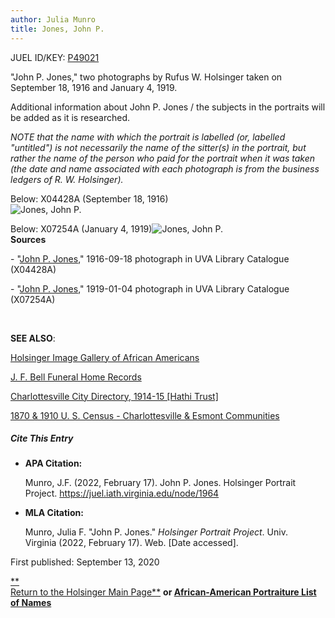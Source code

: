 ```yaml
---
author: Julia Munro
title: Jones, John P.
---
```

JUEL ID/KEY: [P49021](http://juel.iath.virginia.edu/public_person?person=49021 "P49021")

"John P. Jones," two photographs by Rufus W. Holsinger taken on September 18, 1916 and January 4, 1919.

Additional information about John P. Jones / the subjects in the portraits will be added as it is researched. 

_NOTE that the name with which the portrait is labelled (or, labelled "untitled") is not necessarily the name of the sitter(s) in the portrait, but rather the name of the person who paid for the portrait when it was taken (the date and name associated with each photograph is from the business ledgers of R. W. Holsinger)._ 

Below: X04428A (September 18, 1916)  
![Jones, John P.](https://iiif.lib.virginia.edu/iiif/uva-lib:1044567/full/1000,1337/0/default.jpg "Jones, John P.")

Below: X07254A (January 4, 1919)![Jones, John P.](https://iiif.lib.virginia.edu/iiif/uva-lib:1050403/full/1000,1337/0/default.jpg "Jones, John P.")   
**Sources**

\- "[John P. Jones](https://search.lib.virginia.edu/catalog/uva-lib:1050403#?c=0&m=0&s=0&cv=0 "Jones, John P.")," 1916-09-18 photograph in UVA Library Catalogue (X04428A) 

  
\- "[John P. Jones](https://search.lib.virginia.edu/catalog/uva-lib:1050403#?c=0&m=0&s=0&cv=0 "Jones, John P.")," 1919-01-04 photograph in UVA Library Catalogue (X07254A)  

    

**SEE ALSO**:

[Holsinger Image Gallery of African Americans](http://rwholsingerphotos.org/images.php "Holsinger Image Gallery of African Americans")

[J. F. Bell Funeral Home Records](http://www2.vcdh.virginia.edu/afam/raceandplace/perl_scripts/funeral_search.html "J. F. Bell Funeral Home Database")

[Charlottesville City Directory, 1914-15 \[Hathi Trust\]](https://catalog.hathitrust.org/Record/101954103 "Charlottesville City Directory, 1914-15") 

[1870 & 1910 U. S. Census - Charlottesville & Esmont Communities](http://www2.vcdh.virginia.edu/afam/raceandplace/census/search_both.html "1870 & 1910 U. S. Census: Charlottesville and Esmont Communities")

##### **Cite This Entry**

*   **APA Citation:**
    
    Munro, J.F. (2022, February 17). John P. Jones. Holsinger Portrait Project. https://juel.iath.virginia.edu/node/1964
    
*   **MLA Citation:**
    
    Munro, Julia F. "John P. Jones." _Holsinger Portrait Project_. Univ. Virginia (2022, February 17). Web. \[Date accessed\].
    

  
First published: September 13, 2020     

[**  
Return to the Holsinger Main Page**](http://juel.iath.virginia.edu/node/980) **or [African-American Portraiture List of Names](http://juel.iath.virginia.edu/node/996)**